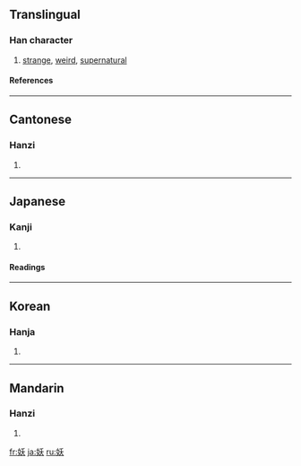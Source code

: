 ==Translingual==
===Han character===
{{Han char|rn=38|rad=女|as=04|sn=7|four=4243<sub>4</sub>|canj=女竹大 (VHK)}}
# [[strange]], [[weird]], [[supernatural]]
====References====
{{Han ref|kx=0256.200|dkj=06086|dj=0520.180|hdz=21031.070|uh=5996|ud=22934|bh=A7AF|bd=42927}}
----
==Cantonese==
===Hanzi===
{{yue-hanzi|jyut=|y=yiu1}}
# {{defn|Cantonese}}
----
==Japanese==
===Kanji===
{{ja-kanji|grade=|rs=女04}}
# {{defn|Japanese}} 
====Readings====
{{ja-readings|on=[[よう]] (yō)|kun=[[なまめく]] (namameku)}}
----
==Korean==
===Hanja===
{{ko-hanja|hangeul=요|rv=yo|mr=yo}}
# {{defn|Korean}}
----
==Mandarin==
===Hanzi===
{{cmn-hanzi|pin=[[yāo]] ([[yao1]])|wg=yao<sup>1</sup>}}
# {{defn|Mandarin}}

[[fr:妖]]
[[ja:妖]]
[[ru:妖]]